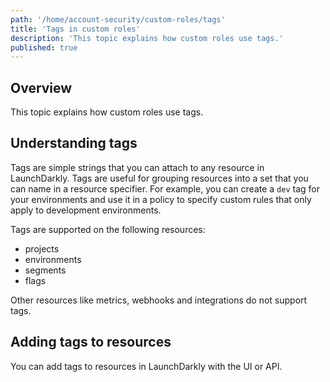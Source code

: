 ```yaml
---
path: '/home/account-security/custom-roles/tags'
title: 'Tags in custom roles'
description: 'This topic explains how custom roles use tags.'
published: true
---
```


## Overview

This topic explains how custom roles use tags.

## Understanding tags

Tags are simple strings that you can attach to any resource in LaunchDarkly. Tags are useful for grouping resources into a set that you can name in a resource specifier. For example, you can create a `dev` tag for your environments and use it in a policy to specify custom rules that only apply to development environments.

Tags are supported on the following resources:

- projects
- environments
- segments
- flags

Other resources like metrics, webhooks and integrations do not support tags.

## Adding tags to resources

You can add tags to resources in LaunchDarkly with the UI or API.
